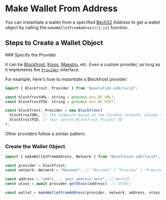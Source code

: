 
# Make Wallet From Address

You can instantiate a wallet from a specified [Bech32](https://github.com/cardano-foundation/CIPs/tree/master/CIP-0005) Address to get a wallet object by calling the `makeWalletFromAddress(){:js}` function.

## Steps to Create a Wallet Object

<Steps>
### Specify the Provider

It can be [Blockfrost](https://blockfrost.io/), [Koios](https://koios.rest/), [Maestro](https://gomaestro.org/), etc. Even a custom provider, as long as it implements the [`Provider`](../../provider) interface.

For example, here's how to instantiate a Blockfrost provider:

```js showLineNumbers
import { Blockfrost, Provider } from "@evolution-sdk/lucid";

const blockfrostURL: string = process.env.BF_URL!;
const blockfrostPID: string = process.env.BF_PID!;

const blockfrost: Provider = new Blockfrost(
  blockfrostURL, // The endpoint based on the Cardano network, please refer to Blockfrost documentation
  blockfrostPID, // Your secret Blockfrost Project ID
);
```

<Callout>Other providers follow a similar pattern.</Callout>

### Create the Wallet Object

```js showLineNumbers /makeWalletFromAddress/ {6-7,9}
import { makeWalletFromAddress, Network } from "@evolution-sdk/lucid";

const provider = blockfrost;
const network: Network = "Mainnet"; // "Mainnet" | "Preview" | "Preprod" | "Custom"

const address = "addr1_... your address here"; // Bech32
const utxos = await provider.getUtxos(address); // UTxO[]

const wallet = makeWalletFromAddress(provider, network, address, utxos); // CIP-30
```

</Steps>
